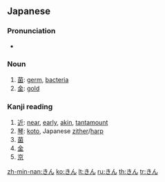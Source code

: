 ==Japanese==

===Pronunciation===
* {{IPA|/kiɴ/|lang=ja}}

===Noun===
{{ja-noun|h|rom=kin}}

# [[菌]]: [[germ]], [[bacteria]]
# [[金]]: [[gold]]

===Kanji reading===
{{ja-kanji reading|rom=kin}}

# [[近]]: [[near]], [[early]], [[akin]], [[tantamount]]
# [[琴]]: [[koto]], Japanese [[zither]]/[[harp]]
# [[菌]]
# [[金]]
# [[京]]

[[zh-min-nan:きん]]
[[ko:きん]]
[[lt:きん]]
[[ru:きん]]
[[th:きん]]
[[tr:きん]]